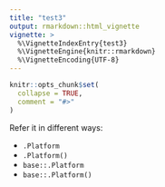 ```yaml
---
title: "test3"
output: rmarkdown::html_vignette
vignette: >
  %\VignetteIndexEntry{test3}
  %\VignetteEngine{knitr::rmarkdown}
  %\VignetteEncoding{UTF-8}
---
```


```r
knitr::opts_chunk$set(
  collapse = TRUE,
  comment = "#>"
)
```

Refer it in different ways:

- `.Platform`
- `.Platform()`
- `base::.Platform`
- `base::.Platform()`
